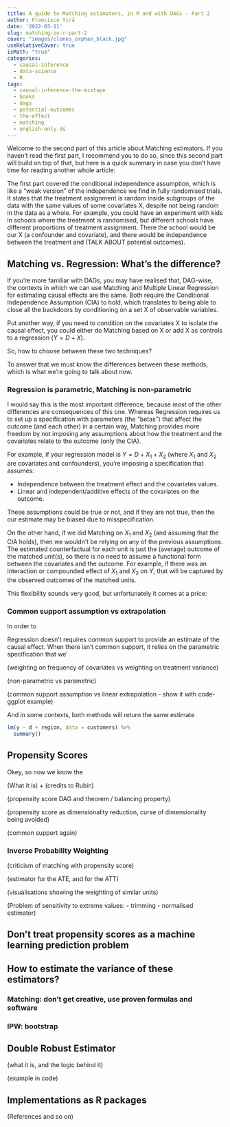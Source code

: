 ```yaml
---
title: A guide to Matching estimators, in R and with DAGs - Part 2
author: Francisco Yirá
date: '2022-03-11'
slug: matching-in-r-part-2
cover: "images/clones_orphan_black.jpg"
useRelativeCover: true
isMath: "true"
categories:
  - causal-inference
  - data-science
  - R
tags:
  - causal-inference-the-mixtape
  - books
  - dags
  - potential-outcomes
  - the-effect
  - matching
  - english-only-ds
---
```


Welcome to the second part of this article about Matching estimators. If you haven't read the first part, I recommend you to do so, since this second part will build on top of that, but here is a quick summary in case you don't have time for reading another whole article:

The first part covered the conditional independence assumption, which is like a "weak version" of the independence we find in fully randomised trials. It states that the treatment assignment is random inside subgroups of the data with the same values of some covariates X, despite not being random in the data as a whole. For example, you could have an experiment with kids in schools where the treatment is randomised, but different schools have different proportions of treatment assignment. There the school would be our X (a confounder and covariate), and there would be independence between the treatment and (TALK ABOUT potential outcomes).

## Matching vs. Regression: What's the difference?

If you're more familiar with DAGs, you may have realised that, DAG-wise, the contexts in which we can use Matching and Multiple Linear Regression for estimating causal effects are the same. Both require the Conditional Independence Assumption (CIA) to hold, which translates to being able to close all the backdoors by conditioning on a set X of observable variables.

Put another way, if you need to condition on the covariates X to isolate the causal effect, you could either do Matching based on X or add X as controls to a regression ($Y = D + X$).

So, how to choose between these two techniques?

To answer that we must know the differences between these methods, which is what we're going to talk about now.

### Regression is parametric, Matching is non-parametric

I would say this is the most important difference, because most of the other differences are consequences of this one. Whereas Regression requires us to set up a specification with parameters (the "betas") that affect the outcome (and each other) in a certain way, Matching provides more freedom by not imposing any assumptions about how the treatment and the covariates relate to the outcome (only the CIA).

For example, if your regression model is $Y = D + X_1 + X_2$ (where $X_1$ and $X_2$ are covariates and confounders), you're imposing a specification that assumes:

-   Independence between the treatment effect and the covariates values.
-   Linear and independent/additive effects of the covariates on the outcome.

These assumptions could be true or not, and if they are not true, then the our estimate may be biased due to misspecification.

On the other hand, if we did Matching on $X_1$ and $X_2$ (and assuming that the CIA holds), then we wouldn't be relying on any of the previous assumptions. The estimated counterfactual for each unit is just the (average) outcome of the matched unit(s), so there is no need to assume a functional form between the covariates and the outcome. For example, if there was an interaction or compounded effect of $X_1$ and $X_2$ on $Y$, that will be captured by the observed outcomes of the matched units. 

This flexibility sounds very good, but unfortunately it comes at a price:

### Common support assumption vs extrapolation

In order to 

Regression doesn't requires common support to provide an estimate of the causal effect. When there isn't common support, it relies on the parametric specification that we'

(weighting on frequency of covariates vs weighting on treatment variance)

(non-parametric vs parametric)

(common support assumption vs linear extrapolation - show it with code-ggplot example)

And in some contexts, both methods will return the same estimate

```r
lm(y ~ d + region, data = customers) %>% 
  summary()
```

## Propensity Scores

Okey, so now we know the

(What it is) + (credits to Rubin)

(propensity score DAG and theorem / balancing property)

(propensity score as dimensionality reduction, curse of dimensionality being avoided)

(common support again)

### Inverse Probability Weighting

(criticism of matching with propensity score)

(estimator for the ATE, and for the ATT)

(visualisations showing the weighting of similar units)

(Problem of sensitivity to extreme values: - trimming - normalised estimator)

## Don't treat propensity scores as a machine learning prediction problem

## How to estimate the variance of these estimators?

### Matching: don't get creative, use proven formulas and software

### IPW: bootstrap

## Double Robust Estimator

(what it is, and the logic behind it)

(example in code)

## Implementations as R packages

(References and so on)
